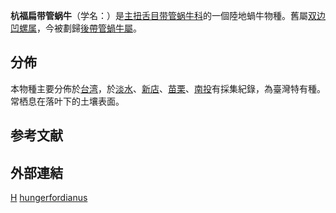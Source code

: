 {{Speciesbox
 | taxon = Metalycaeus hungerfordianus
 | authority = (Nevill, 1881)
 | synonyms_ref = {{r|WoRMS_1458838}}
 | synonyms = 
* ''[[Chamalycaeus|Chamalycaeus]] hungerfordianus'' <small>(Nevill, 1881)</small>{{r|shell_248}}
}}

'''杭福扁带管蜗牛'''（学名：''{{lang|la|Metalycaeus hungerfordianus}}''）是[[主扭舌目|主扭舌目]][[带管蜗牛科|带管蜗牛科]]的一個陸地蝸牛物種{{r|shell_248}}。舊屬[[双边凹螺属|双边凹螺属]]{{r|shell_248}}，今被劃歸[[後帶管蝸牛屬|後帶管蝸牛屬]]{{r|PG2020|WoRMS_1458838}}。

==分佈==
本物種主要分佈於[[台湾|台湾]]，於[[淡水|淡水]]、[[新店|新店]]、[[苗栗縣|苗栗]]、[[南投縣|南投]]有採集紀錄，為臺灣特有種。
常栖息在落叶下的土壤表面{{r|shell_248}}。

==参考文献==
{{reflist |refs=
<ref name="PG2020">{{cite journal
 |url=https://zookeys.pensoft.net/article/53583/
 |last1=Páll-Gergely |first1=Barna
 |last2=Sajan |first2=S.
 |last3=Tripathy |first3=B.
 |last4=Meng  |first4=K.
 |last5=Asami |first5=T.
 |last6=Ablett|first6=J.D. |year=2020
 |title=Genus-level revision of the Alycaeidae (Gastropoda: Cyclophoroidea), with an annotated species catalog
 |journal=''[[ZooKeys|ZooKeys]]''
 |issue=981 |pages=1–220 |language=en }}</ref>
<ref name="shell_248">{{cite web
 |url=http://shell.sinica.edu.tw/chinese/shellbase_detail.php?science_no=248
 |title=国际贝库：杭福扁带管蜗牛|publisher=台湾贝类资料库
 |access-date=2009-08-11 |language=zh-hant }}</ref>
<ref name="WoRMS_1458838">{{WoRMS |id=1458838
 |title=''Metalycaeus hungerfordianus'' (Nevill, 1881) |db=MolluscaBase
 |last=Páll-Gergely |first=Barna
 |date=2019-06-29 |access-date=2020-11-30 }}</ref>
}}

==外部連結==
{{taxonbar}}
[[Category:_1881年描述的动物|H]]
[[Category:後帶管蝸牛屬|hungerfordianus]]